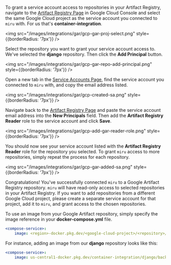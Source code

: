 To grant a service account access to repositories in your Artifact Registry, navigate to the [Artifact Registry Page](https://console.cloud.google.com/projectselector2/artifacts) in Google Cloud Console and select the same Google Cloud project as the service account you connected to `miru` with. For us that's **container-integration**.

<img src="/images/integrations/gar/gcp-gar-proj-select.png" style={{borderRadius: '7px'}} />

Select the repository you want to grant your service account access to. We've selected the **django** repository. Then click the **Add Principal** button.

<img src="/images/integrations/gar/gcp-gar-repo-add-principal.png" style={{borderRadius: '7px'}} />

Open a new tab in the [Service Accounts Page](https://console.cloud.google.com/projectselector2/iam-admin/serviceaccounts), find the service account you connected to `miru` with, and copy the email address listed.

<img src="/images/integrations/gar/gcp-created-sa.png" style={{borderRadius: '7px'}} />

Navigate back to the [Artifact Registry Page](https://console.cloud.google.com/projectselector2/artifacts) and paste the service account email address into the **New Principals** field. Then add the **Artifact Registry Reader** role to the service account and click **Save**.

<img src="/images/integrations/gar/gcp-add-gar-reader-role.png" style={{borderRadius: '7px'}} />

You should now see your service account listed with the **Artifact Registry Reader** role for the repository you selected. To grant `miru` access to more repositories, simply repeat the process for each repository. 

<img src="/images/integrations/gar/gcp-gar-added-sa.png" style={{borderRadius: '7px'}} />

Congratulations! You've successfully connected `miru` to a Google Artifact Registry repository. `miru` will have read-only access to selected repositories in your Artifact Registry. If you want to add repositories from a different Google Cloud project, please create a separate service account for that project, add it to `miru`, and grant access to the chosen repositories. 

To use an image from your Google Artifact repository, simply specify the image reference in your **docker-compose.yml** file.

```yaml
<compose-service>:
    image: <region>-docker.pkg.dev/<google-cloud-project>/<repository>/<image>:<tag>
```

For instance, adding an image from our **django** repository looks like this:

```yaml
<compose-service>:
    image: us-central1-docker.pkg.dev/container-integration/django/backend:latest
```
